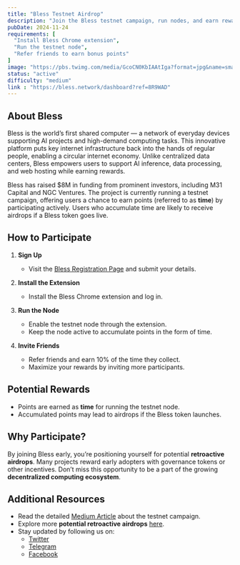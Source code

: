 ```yaml
---
title: "Bless Testnet Airdrop"
description: "Join the Bless testnet campaign, run nodes, and earn rewards in the form of time. Be among the first to claim potential future airdrops."
pubDate: 2024-11-24
requirements: [
  "Install Bless Chrome extension",
  "Run the testnet node",
  "Refer friends to earn bonus points"
]
image: "https://pbs.twimg.com/media/GcoCN0KbIAAtIga?format=jpg&name=small"
status: "active"
difficulty: "medium"
link : "https://bless.network/dashboard?ref=8R9WAD"
---
```


## About Bless

Bless is the world’s first shared computer — a network of everyday devices supporting AI projects and high-demand computing tasks. This innovative platform puts key internet infrastructure back into the hands of regular people, enabling a circular internet economy. Unlike centralized data centers, Bless empowers users to support AI inference, data processing, and web hosting while earning rewards.

Bless has raised $8M in funding from prominent investors, including M31 Capital and NGC Ventures. The project is currently running a testnet campaign, offering users a chance to earn points (referred to as **time**) by participating actively. Users who accumulate time are likely to receive airdrops if a Bless token goes live.

## How to Participate

1. **Sign Up**
   - Visit the [Bless Registration Page](https://bless.network/dashboard?ref=8R9WAD) and submit your details.

2. **Install the Extension**
   - Install the Bless Chrome extension and log in.

3. **Run the Node**
   - Enable the testnet node through the extension.
   - Keep the node active to accumulate points in the form of time.

4. **Invite Friends**
   - Refer friends and earn 10% of the time they collect.
   - Maximize your rewards by inviting more participants.

## Potential Rewards

- Points are earned as **time** for running the testnet node.
- Accumulated points may lead to airdrops if the Bless token launches.

## Why Participate?

By joining Bless early, you’re positioning yourself for potential **retroactive airdrops**. Many projects reward early adopters with governance tokens or other incentives. Don’t miss this opportunity to be a part of the growing **decentralized computing ecosystem**.

## Additional Resources

- Read the detailed [Medium Article](#) about the testnet campaign.
- Explore more **potential retroactive airdrops** [here](#).
- Stay updated by following us on:
  - [Twitter](#)
  - [Telegram](#)
  - [Facebook](#)

